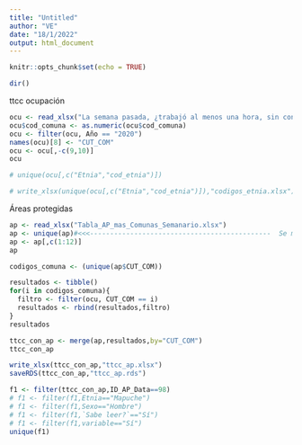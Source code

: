 ```yaml
---
title: "Untitled"
author: "VE"
date: "18/1/2022"
output: html_document
---
```


```r
knitr::opts_chunk$set(echo = TRUE)
```


```r
dir()
```

ttcc ocupación

```r
ocu <- read_xlsx("La semana pasada, ¿trabajó al menos una hora, sin considerar los quehaceres del hogar_etnia_9.xlsx")
ocu$cod_comuna <- as.numeric(ocu$cod_comuna)
ocu <- filter(ocu, Año == "2020")
names(ocu)[8] <- "CUT_COM"
ocu <- ocu[,-c(9,10)]
ocu
```
```r
# unique(ocu[,c("Etnia","cod_etnia")])
```



```r
# write_xlsx(unique(ocu[,c("Etnia","cod_etnia")]),"codigos_etnia.xlsx")
```

Áreas protegidas

```r
ap <- read_xlsx("Tabla_AP_mas_Comunas_Semanario.xlsx") 
ap <- unique(ap)#<<<---------------------------------------------  Se mantienen los datos únicos
ap <- ap[,c(1:12)]
ap
```


```r
codigos_comuna <- (unique(ap$CUT_COM))

resultados <- tibble()
for(i in codigos_comuna){
  filtro <- filter(ocu, CUT_COM == i)
  resultados <- rbind(resultados,filtro)
}
resultados
```

```r
ttcc_con_ap <- merge(ap,resultados,by="CUT_COM")
ttcc_con_ap
```
```r
write_xlsx(ttcc_con_ap,"ttcc_ap.xlsx")
saveRDS(ttcc_con_ap,"ttcc_ap.rds")
```

```r
f1 <- filter(ttcc_con_ap,ID_AP_Data==98)
# f1 <- filter(f1,Etnia=="Mapuche")
# f1 <- filter(f1,Sexo=="Hombre")
# f1 <- filter(f1,`Sabe leer?`=="Sí")
# f1 <- filter(f1,variable=="Sí")
unique(f1)
```

 















 